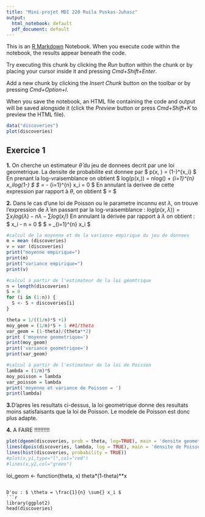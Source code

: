 ```yaml
---
title: "Mini-projet MDI 220 Ruila Puskas-Juhasz"
output:
  html_notebook: default
  pdf_document: default
---
```


This is an [R Markdown](http://rmarkdown.rstudio.com) Notebook. When you execute code within the notebook, the results appear beneath the code. 

Try executing this chunk by clicking the *Run* button within the chunk or by placing your cursor inside it and pressing *Cmd+Shift+Enter*. 

Add a new chunk by clicking the *Insert Chunk* button on the toolbar or by pressing *Cmd+Option+I*.

When you save the notebook, an HTML file containing the code and output will be saved alongside it (click the *Preview* button or press *Cmd+Shift+K* to preview the HTML file).
```r
data("discoveries")
plot(discoveries)
```
## Exercice 1
**1.** On cherche un estimateur $\hat{\theta}$ du jeu de donnees decrit par une loi geometrique. 
La densite de probabilite est donnee par $ p(x, \theta) = \prod \theta (1-\theta)^{x_i} $ 
En prenant la log-vraisemblance on obtient $ log(p(x,\theta)) = nlog(\theta) + \sum_{i=1}^{n} x_ilog(1-\theta) $
$ \frac{\delta log(p(x,\theta))}{\delta \theta} = \frac{n}{\theta} - \frac{1}{1-\theta} \sum_{i=1}^{n} x_i = 0 $
En annulant la derivee de cette expression par rapport à $\theta$, on obtient $ \hat{\theta} = \frac{1}{1+\sum_{i=1}^{n} x_i} $

**2.** Dans le cas d'une loi de Poisson ou le parametre inconnu est $\lambda$, on trouve l'expression de $\hat{\lambda}$  en passant par la log-vraisemblance : 
$log(p(x, \lambda )) =  \sum_{} x_i log( \lambda ) -n\lambda - \sum_{} log(x_i !)$
En annulant la dérivée par rapport à $\lambda$ on obtient : 
$ \frac{1}{\lambda} \sum{} x_i - n = 0 $ 
$ \hat{\lambda} = \frac{1}{n} \sum_{i=1}^{n} x_i $
```r
#calcul de la moyenne et de la variance empirique du jeu de donnees
m = mean (discoveries)
v = var (discoveries)
print("moyenne empirique=")
print(m)
print("variance empirique=")
print(v)

#calcul à partir de l'estimateur de la loi géomtrique
n = length(discoveries)
S = 0 
for (i in (1:n)) {
  S <- S + discoveries[i]
}

theta = 1/((1/n)*S +1)
moy_geom = (1/n)*S + 1 ##1/theta
var_geom = (1-theta)/(theta**2)
print ('moyenne geometrique=')
print(moy_geom)
print('variance geometrique=')
print(var_geom)

#calcul à partir de l'estimateur de la loi de Poisson
lambda = (1/n)*S
moy_poisson = lambda
var_poisson = lambda
print('moyenne et variance de Poisson = ')  
print(lambda)

```
**3.**D'apres les resultats ci-dessus, la loi geometrique donne des resultats moins satisfaisants que la loi de Poisson. Le modele de Poisson est donc plus adapte. 

**4.** A FAIRE !!!!!!!!!!
```r
plot(dgeom(discoveries, prob = theta, log=TRUE), main = 'densite geometrique', col='blue')
lines(dpois(discoveries, lambda, log = TRUE), main = 'densite de Poisson', col='red')
lines(hist(discoveries, probability = TRUE))
#plot(x,y1,type="l",col="red")
#lines(x,y2,col="green")
```


loi_geom <- function(theta, x) theta*(1-theta)**x

```

D'ou : $ \theta = \frac{1}{n} \sum{} x_i $
```r
library(ggplot2)
head(discoveries)

```

